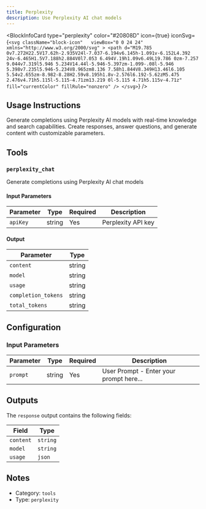 ```yaml
---
title: Perplexity
description: Use Perplexity AI chat models
---
```



<BlockInfoCard 
  type="perplexity"
  color="#20808D"
  icon={true}
  iconSvg={`<svg className="block-icon"   viewBox="0 0 24 24" xmlns="http://www.w3.org/2000/svg" >
      <path
        d="M19.785 0v7.272H22.5V17.62h-2.935V24l-7.037-6.194v6.145h-1.091v-6.152L4.392 24v-6.465H1.5V7.188h2.884V0l7.053 6.494V.19h1.09v6.49L19.786 0zm-7.257 9.044v7.319l5.946 5.234V14.44l-5.946-5.397zm-1.099-.08l-5.946 5.398v7.235l5.946-5.234V8.965zm8.136 7.58h1.844V8.349H13.46l6.105 5.54v2.655zm-8.982-8.28H2.59v8.195h1.8v-2.576l6.192-5.62zM5.475 2.476v4.71h5.115l-5.115-4.71zm13.219 0l-5.115 4.71h5.115v-4.71z"
        fill="currentColor"
        fillRule="nonzero"
      />
    </svg>`}
/>

## Usage Instructions

Generate completions using Perplexity AI models with real-time knowledge and search capabilities. Create responses, answer questions, and generate content with customizable parameters.



## Tools

### `perplexity_chat`

Generate completions using Perplexity AI chat models

#### Input Parameters

| Parameter | Type | Required | Description |
| --------- | ---- | -------- | ----------- |
| `apiKey` | string | Yes | Perplexity API key |

#### Output

| Parameter | Type |
| --------- | ---- |
| `content` | string |
| `model` | string |
| `usage` | string |
| `completion_tokens` | string |
| `total_tokens` | string |



## Configuration

### Input Parameters

| Parameter | Type | Required | Description | 
| --------- | ---- | -------- | ----------- | 
| `prompt` | string | Yes | User Prompt - Enter your prompt here... |



## Outputs

The `response` output contains the following fields:

| Field | Type |
| ----- | ---- |
| `content` | `string` |
| `model` | `string` |
| `usage` | `json` |


## Notes

- Category: `tools`
- Type: `perplexity`